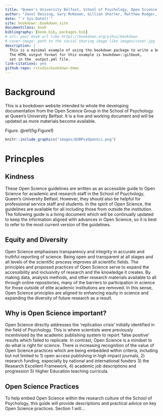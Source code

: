 ```yaml
--- 
title: "Queen's University Belfast, School of Psychology, Open Science Group"
author: "Joost Dessing, Gary McKeown, Gillian Shorter, Matthew Rodger, Paul Toner, Lisa Graham-Wisener" 
date: "`r Sys.Date()`"
site: bookdown::bookdown_site
documentclass: book
bibliography: [book.bib, packages.bib]
# url: your book url like https://bookdown.org/yihui/bookdown
# cover-image: path to the social sharing image like images/cover.jpg
description: |
  This is a minimal example of using the bookdown package to write a book.
  The HTML output format for this example is bookdown::gitbook,
  set in the _output.yml file.
link-citations: yes
github-repo: rstudio/bookdown-demo
---
```


# Background

This is a bookdown website intended to whole the developing documentation from the Open Science Group in the School of Psychology at Queen's University Belfast. It is a live and working document and will be updated as more materials become available.

Figure. \@ref(fig:Figure1)

```r
knitr::include_graphics("images/QUBPsyOpenSci.png")
```

# Princples

## Kindness 

These Open Science guidelines are written as an accessible guide to Open Science for academic and research staff in the School of Psychology, Queen’s University Belfast. However, they should also be helpful for professional service staff and students. In the spirit of Open Science, the guidelines are available for all including those from outside the institution. The following guide is a living document which will be continually updated to keep the information aligned with advances in Open Science, so it is best to refer to the most current version of the guidelines.  

## Equity and Diversity 

Open Science emphasises transparency and integrity in accurate and truthful reporting of science. Being open and transparent at all stages and all levels of the scientific process improves all scientific fields. The principles and proposed practices of Open Science serve to expand the accessibility and inclusivity of research and the knowledge it creates. By making data, analysis methods, and other research materials available to all through online repositories, many of the barriers to participation in science for those outside of elite academic institutions are removed. In this sense, Open Science principles are aligned to enhancing equity in science and expanding the diversity of future research as a result. 

## Why is Open Science important? 

Open Science directly addresses the ‘replication crisis’ initially identified in the field of Psychology. This is where scientists were previously incentivised by the academic publishing system to report ‘false positive’ results which failed to replicate. In contrast, Open Science is a mindset to do what is right for science. There is increasing recognition of the value of Open Science practices which are being embedded within criteria, including but not limited to 1) open access publishing in high impact journals, 2) research funding, especially by national and international funders 3) the Research Excellent Framework, 4) academic job descriptions and progression 5) Higher Education teaching curricula.         

## Open Science Practices 

To help embed Open Science within the research culture of the School of Psychology, this guide will provide descriptions and practical advice on key Open Science practices. Section 1 will... 
